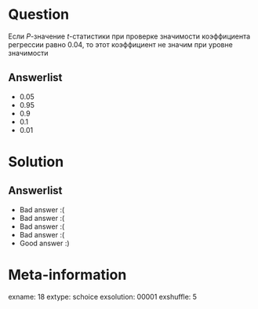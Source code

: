 Question
========
Если $P$-значение $t$-статистики при проверке значимости коэффициента регрессии равно $0.04$, то этот коэффициент не значим при уровне значимости


Answerlist
----------
*  $0.05$
*  $0.95$
*  $0.9$
*  $0.1$
*  $0.01$

Solution
========

Answerlist
----------
*  Bad answer :(
*  Bad answer :(
*  Bad answer :(
*  Bad answer :(
*  Good answer :)

Meta-information
================
exname: 18
extype: schoice
exsolution: 00001
exshuffle: 5
